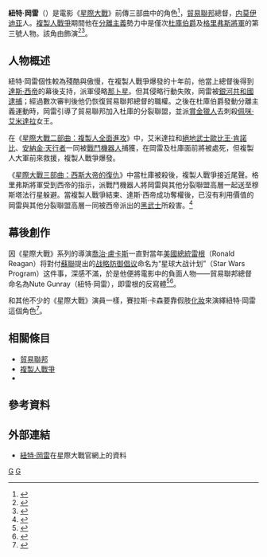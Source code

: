 {{noteTA
|G1 = 星際大戰
}}
{{Infobox Star Wars character
| name = 紐特·岡雷<br />Nute Gunray
| source = [[星際大戰|星際大戰]]
| image_
| size = 
| caption =
| first = 《[[星際大戰首部曲：威脅潛伏|威脅潛伏]]》
| last = 《[[星際大戰三部曲：西斯大帝的復仇|西斯大帝的復仇]]》
| creator     =[[喬治·盧卡斯|喬治·盧卡斯]]
| portrayer = [[賽拉斯・卡森|賽拉斯・卡森]]（I，II，III）
| voiceactor =
| occupation = [[貿易聯邦|貿易聯邦]]總督
| planet = 内莫伊迪亚
| affiliation = [[銀河共和國|銀河共和國]]（已脫離）<br />分裂聯盟
| species = [[内莫伊迪亚|内莫伊迪亚]]人
| gender = 男性
| family =
}}
'''紐特·岡雷'''（{{lang-en|Nute Gunray}}）是電影《[[星際大戰|星際大戰]]》前傳三部曲中的角色<ref>{{Cite news|url=http://www.escapistmagazine.com/articles/view/features/galleryoftheday/14268-8-Silliest-Stupidest-and-Dumbest-Star-Wars-Characters|title=8 of the Silliest Star Wars Characters|newspaper=The Escapist|accessdate=2018-07-12|language=en-US}}</ref>，[[貿易聯邦|貿易聯邦]]總督，[[内莫伊迪亚|内莫伊迪亚]]人。[[複製人戰爭|複製人戰爭]]期間他在[[分離主義|分離主義]]勢力中是僅次[[杜庫伯爵|杜庫伯爵]]及[[格里弗斯將軍|格里弗斯將軍]]的第三號人物。該角由{{link-en|賽拉斯·卡森|Silas Carson}}飾演<ref>{{Cite web|url=http://movie.mtime.com/15607/fullcredits.html|title=星球大战前传三：西斯的复仇 演职员表|accessdate=2017-11-10|publisher=Mtime时光网|archive-url=https://web.archive.org/web/20171111050050/http://movie.mtime.com/15607/fullcredits.html|archive-date=2017-11-11|dead-url=yes}}</ref><ref>{{Cite web|url=http://www.imdb.com/name/nm0141324/|title=Silas Carson|accessdate=2018-02-14|work=IMDb}}</ref>。

== 人物概述 ==

紐特·岡雷個性較為殘酷與傲慢，在複製人戰爭爆發的十年前，他當上總督後得到[[達斯·西帝|達斯·西帝]]的幕後支持，派軍侵略[[那卜星|那卜星]]。但其侵略行動失敗，岡雷被[[銀河共和國|銀河共和國]][[逮捕|逮捕]]；經過數次審判後他仍恢復貿易聯邦總督的職權。之後在杜庫伯爵發動分離主義運動時，岡雷引導了貿易聯邦加入杜庫的分裂聯盟，並派[[賞金獵人|賞金獵人]]去刺殺[[佩咪·艾米達拉|佩咪·艾米達拉]]女王。

在《[[星際大戰二部曲：複製人全面進攻|星際大戰二部曲：複製人全面進攻]]》中，艾米達拉和[[絕地武士|絕地武士]][[歐比王·肯諾比|歐比王·肯諾比]]、[[安納金·天行者|安納金·天行者]]一同被[[戰鬥機器人|戰鬥機器人]]捕獲，在岡雷及杜庫面前將被處死，但複製人大軍前來救援，複製人戰爭爆發。

《[[星際大戰三部曲：西斯大帝的復仇|星際大戰三部曲：西斯大帝的復仇]]》中當杜庫被殺後，複製人戰爭接近尾聲。格里弗斯將軍受到西帝的指示，派戰鬥機器人將岡雷與其他分裂聯盟高層一起送至穆斯塔法行星躲避。當複製人戰爭結束、達斯·西帝成功奪權後，已沒有利用價值的岡雷與其他分裂聯盟高層一同被西帝派出的[[黑武士|黑武士]]所殺害。<ref>{{Cite web|url=http://www.starwars.com/databank/nute-gunray|title=Nute Gunray|accessdate=2017-11-10|work=StarWars.com|language=en}}</ref>

== 幕後創作 ==
因《星際大戰》系列的導演[[喬治·盧卡斯|喬治·盧卡斯]]一直對當年[[美國總統|美國總統]][[雷根|雷根]]（Ronald Reagan）将對付[[蘇聯|蘇聯]]提出的[[战略防御倡议|战略防御倡议]]命名为“星球大战计划”（Star Wars Program）这件事，深感不滿，於是他便將電影中的負面人物——貿易聯邦總督命名為Nute Gunray（紐特·岡雷），即雷根的反寫體<ref>{{Cite web|url=http://news.mtime.com/pix/2012/09/20/287662.html|title=瞭望神坛品味经典 十大科幻电影大师风云录|accessdate=2017-11-10|author=|date=2012-09-21|publisher=Mtime时光网}}</ref><ref>{{Cite web|url=http://www.americanpopularculture.com/archive/film/star_wars_reagan.htm|title=Film in American Popular Culture|accessdate=2018-07-12|work=www.americanpopularculture.com}}</ref>。

和其他不少的《星際大戰》演員一樣，賽拉斯·卡森要靠假肢[[化妝|化妝]]來演繹紐特·岡雷這個角色<ref>{{Cite web|url=https://web.archive.org/web/20080202050212/http://www.starwars.com:80/episode-ii/bts/profile/f20020530/index.html|title=Silas Carson: Hero with a Thousand Faces|accessdate=2018-07-12|date=2008-02-02|publisher=StarWars.com}}</ref>。

==相關條目==
{{Portal|星際大戰}}
* [[貿易聯邦|貿易聯邦]]
* [[複製人戰爭|複製人戰爭]]
* {{le|戰鬥機器人|Battle droid}}

== 參考資料 ==
<references />

== 外部連結 ==
*[http://www.starwars.com/databank/nute-gunray 紐特·岡雷]在星際大戰官網上的資料

[[Category:星際大戰角色（正史）|G]]
[[Category:虛構政府官員|G]]